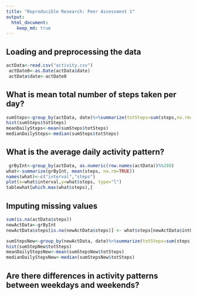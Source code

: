 ```yaml
---
title: "Reproducible Research: Peer Assessment 1"
output: 
  html_document:
    keep_md: true
---
```



## Loading and preprocessing the data
```r
actData<-read.csv("activity.csv")
 actDate0<-as.Date(actData$date)
 actData$date<-actDate0
```

## What is mean total number of steps taken per day?
```r
sumSteps<-group_by(actData, date)%>%summarize(totSteps=sum(steps,na.rm=TRUE))
hist(sumSteps$totSteps)
meanDailySteps<-mean(sumSteps$totSteps)
medianDailySteps<-median(sumSteps$totSteps)
```


## What is the average daily activity pattern?
```r
 grByInt<-group_by(actData, as.numeric(row.names(actData))%%288)
what<-summarize(grByInt, mean(steps, na.rm=TRUE))
names(what)<-c("interval","steps")
plot(x=what$interval,y=what$steps, type="l")
tablewhat[which.max(what$steps),]
```


## Imputing missing values
```r
sum(is.na(actData$steps))
newActData<-grByInt
newActData$steps[is.na(newActData$steps)] <- what$steps[newActData$intGrp]

sumStepsNew<-group_by(newActData, date)%>%summarize(totSteps=sum(steps,na.rm=TRUE))
hist(sumStepNew$totSteps)
meanDailyStepsNew<-mean(sumStepsNew$totSteps)
medianDailyStepsNew<-median(sumStepsNew$totSteps)
```


## Are there differences in activity patterns between weekdays and weekends?
